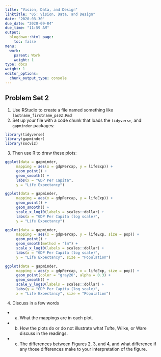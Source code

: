 ```yaml
---
title: "Vision, Data, and Design"
linktitle: "05: Vision, Data, and Design"
date: "2020-08-30"
due_date: "2020-09-04"
due_time: "11:59 AM"
output:
  blogdown::html_page:
    toc: false
menu:
  work:
    parent: Work
    weight: 1
type: docs
weight: 1
editor_options: 
  chunk_output_type: console
---
```


## Problem Set 2

1. Use RStudio to create a file named something like `lastname_firstname_ps02.Rmd`
2. Set up your file with a code chunk that loads the `tidyverse`, and `gapminder` packages:

```r
library(tidyverse)
library(gapminder)
library(socviz)
```

3. Then use R to draw these plots:

```r

ggplot(data = gapminder,  
     mapping = aes(x = gdpPercap, y = lifeExp)) + 
     geom_point() + 
     geom_smooth() + 
     labs(x = "GDP Per Capita",
     y = "Life Expectancy")

```


```r

ggplot(data = gapminder,  
     mapping = aes(x = gdpPercap, y = lifeExp)) + 
     geom_point() + 
     geom_smooth() + 
     scale_x_log10(labels = scales::dollar) + 
     labs(x = "GDP Per Capita (log scale)",
     y = "Life Expectancy")

```

```r
ggplot(data = gapminder,  
     mapping = aes(x = gdpPercap, y = lifeExp, size = pop)) + 
     geom_point() + 
     geom_smooth(method = "lm") + 
     scale_x_log10(labels = scales::dollar) + 
     labs(x = "GDP Per Capita (log scale)",
     y = "Life Expectancy", size = "Population")

```

```r
ggplot(data = gapminder,  
     mapping = aes(y = gdpPercap, x = lifeExp, size = pop)) + 
     geom_point(color = "gray20", alpha = 0.3) + 
     geom_smooth() + 
     scale_y_log10(labels = scales::dollar) + 
     labs(y = "GDP Per Capita (log scale)",
     x = "Life Expectancy", size = "Population")

```

4. Discuss in a few words 
- a) What the mappings are in each plot.
- b) How the plots do or do not illustrate what Tufte, Wilke, or Ware discuss in the readings.
- c) The differences between Figures 2, 3, and 4, and what difference if any those differences make to your interpretation of the figure.
